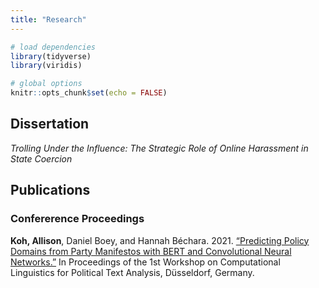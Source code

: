 ```yaml
---
title: "Research"
---
```


```r
# load dependencies 
library(tidyverse)
library(viridis)

# global options 
knitr::opts_chunk$set(echo = FALSE)
```

## Dissertation 

_Trolling Under the Influence: The Strategic Role of Online Harassment in State Coercion_ 

## Publications 

### Confererence Proceedings 

__Koh, Allison__, Daniel Boey, and Hannah Béchara. 2021. [“Predicting Policy Domains from Party Manifestos with BERT and Convolutional Neural Networks.”](https://osf.io/preprints/socarxiv/fjh4q/) In Proceedings of the 1st Workshop on Computational Linguistics for Political Text Analysis, Düsseldorf, Germany.
